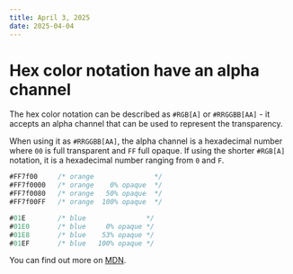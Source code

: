 ```yaml
---
title: April 3, 2025
date: 2025-04-04
---
```


# Hex color notation have an alpha channel

The hex color notation can be described as `#RGB[A]` or `#RRGGBB[AA]` - it accepts an alpha channel that can be used to represent the transparency.

When using it as `#RRGGBB[AA]`, the alpha channel is a hexadecimal number where `00` is full transparent and `FF` full opaque. If using the shorter `#RGB[A]` notation, it is a hexadecimal number ranging from `0` and `F`.

```cs
#FF7f00     /* orange               */
#FF7f0000   /* orange 	 0% opaque  */
#FF7f0080   /* orange   50% opaque  */
#FF7f00FF   /* orange  100% opaque  */

#01E        /* blue               */
#01E0       /* blue     0% opaque */
#01E8       /* blue    53% opaque */
#01EF       /* blue   100% opaque */
```

You can find out more on [MDN](https://developer.mozilla.org/en-US/docs/Web/CSS/hex-color).
